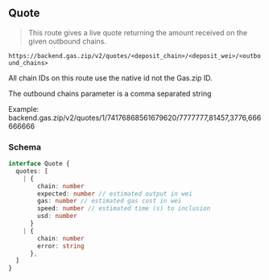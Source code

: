 
## Quote

> This route gives a live quote returning the amount received on the given outbound chains.

`https://backend.gas.zip/v2/quotes/<deposit_chain>/<deposit_wei>/<outbound_chains>`

<Callout type="note">All chain IDs on this route use the native id not the Gas.zip ID.</Callout>

<Callout type="info">
The outbound chains parameter is a comma separated string

Example: backend.gas.zip/v2/quotes/1/74176868561679620/7777777,81457,3776,666666666

</Callout>

### Schema

```ts
interface Quote {
  quotes: [
    | {
        chain: number
        expected: number // estimated output in wei
        gas: number // estimated gas cost in wei
        speed: number // estimated time (s) to inclusion
        usd: number
      }
    | {
        chain: number
        error: string
      },
  ]
}
```
